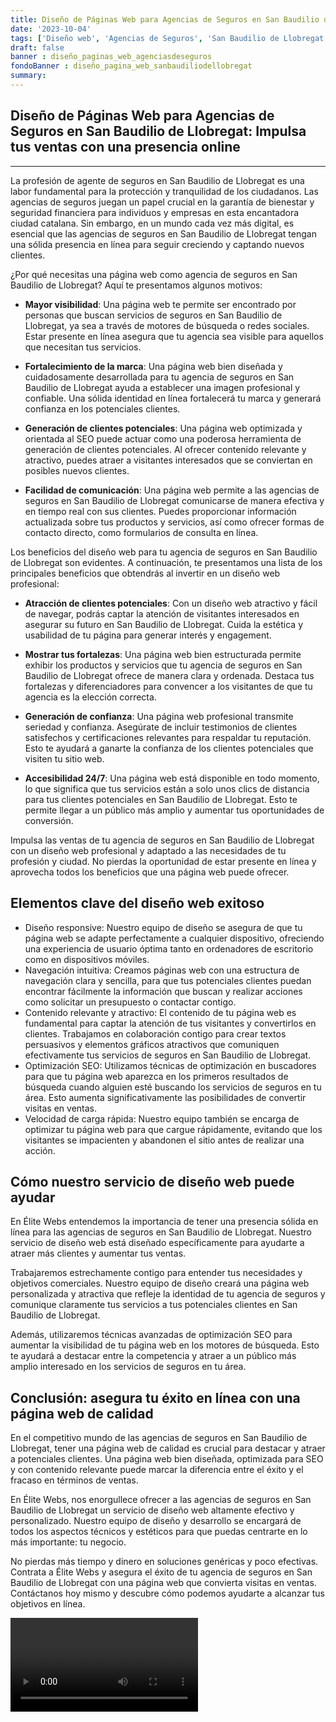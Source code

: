 ```yaml
---
title: Diseño de Páginas Web para Agencias de Seguros en San Baudilio de Llobregat
date: '2023-10-04'
tags: ['Diseño web', 'Agencias de Seguros', 'San Baudilio de Llobregat']
draft: false
banner : diseño_paginas_web_agenciasdeseguros
fondoBanner : diseño_pagina_web_sanbaudiliodellobregat
summary: 
---
```


## Diseño de Páginas Web para Agencias de Seguros en San Baudilio de Llobregat: Impulsa tus ventas con una presencia online

---

La profesión de agente de seguros en San Baudilio de Llobregat es una labor fundamental para la protección y tranquilidad de los ciudadanos. Las agencias de seguros juegan un papel crucial en la garantía de bienestar y seguridad financiera para individuos y empresas en esta encantadora ciudad catalana. Sin embargo, en un mundo cada vez más digital, es esencial que las agencias de seguros en San Baudilio de Llobregat tengan una sólida presencia en línea para seguir creciendo y captando nuevos clientes.

¿Por qué necesitas una página web como agencia de seguros en San Baudilio de Llobregat? Aquí te presentamos algunos motivos:

- **Mayor visibilidad**: Una página web te permite ser encontrado por personas que buscan servicios de seguros en San Baudilio de Llobregat, ya sea a través de motores de búsqueda o redes sociales. Estar presente en línea asegura que tu agencia sea visible para aquellos que necesitan tus servicios.

- **Fortalecimiento de la marca**: Una página web bien diseñada y cuidadosamente desarrollada para tu agencia de seguros en San Baudilio de Llobregat ayuda a establecer una imagen profesional y confiable. Una sólida identidad en línea fortalecerá tu marca y generará confianza en los potenciales clientes.

- **Generación de clientes potenciales**: Una página web optimizada y orientada al SEO puede actuar como una poderosa herramienta de generación de clientes potenciales. Al ofrecer contenido relevante y atractivo, puedes atraer a visitantes interesados que se conviertan en posibles nuevos clientes.

- **Facilidad de comunicación**: Una página web permite a las agencias de seguros en San Baudilio de Llobregat comunicarse de manera efectiva y en tiempo real con sus clientes. Puedes proporcionar información actualizada sobre tus productos y servicios, así como ofrecer formas de contacto directo, como formularios de consulta en línea.

Los beneficios del diseño web para tu agencia de seguros en San Baudilio de Llobregat son evidentes. A continuación, te presentamos una lista de los principales beneficios que obtendrás al invertir en un diseño web profesional:

- **Atracción de clientes potenciales**: Con un diseño web atractivo y fácil de navegar, podrás captar la atención de visitantes interesados en asegurar su futuro en San Baudilio de Llobregat. Cuida la estética y usabilidad de tu página para generar interés y engagement.

- **Mostrar tus fortalezas**: Una página web bien estructurada permite exhibir los productos y servicios que tu agencia de seguros en San Baudilio de Llobregat ofrece de manera clara y ordenada. Destaca tus fortalezas y diferenciadores para convencer a los visitantes de que tu agencia es la elección correcta.

- **Generación de confianza**: Una página web profesional transmite seriedad y confianza. Asegúrate de incluir testimonios de clientes satisfechos y certificaciones relevantes para respaldar tu reputación. Esto te ayudará a ganarte la confianza de los clientes potenciales que visiten tu sitio web.

- **Accesibilidad 24/7**: Una página web está disponible en todo momento, lo que significa que tus servicios están a solo unos clics de distancia para tus clientes potenciales en San Baudilio de Llobregat. Esto te permite llegar a un público más amplio y aumentar tus oportunidades de conversión.

Impulsa las ventas de tu agencia de seguros en San Baudilio de Llobregat con un diseño web profesional y adaptado a las necesidades de tu profesión y ciudad. No pierdas la oportunidad de estar presente en línea y aprovecha todos los beneficios que una página web puede ofrecer.

<GifSeo />

<Cta />

## Elementos clave del diseño web exitoso

- Diseño responsive: Nuestro equipo de diseño se asegura de que tu página web se adapte perfectamente a cualquier dispositivo, ofreciendo una experiencia de usuario óptima tanto en ordenadores de escritorio como en dispositivos móviles.
- Navegación intuitiva: Creamos páginas web con una estructura de navegación clara y sencilla, para que tus potenciales clientes puedan encontrar fácilmente la información que buscan y realizar acciones como solicitar un presupuesto o contactar contigo.
- Contenido relevante y atractivo: El contenido de tu página web es fundamental para captar la atención de tus visitantes y convertirlos en clientes. Trabajamos en colaboración contigo para crear textos persuasivos y elementos gráficos atractivos que comuniquen efectivamente tus servicios de seguros en San Baudilio de Llobregat.
- Optimización SEO: Utilizamos técnicas de optimización en buscadores para que tu página web aparezca en los primeros resultados de búsqueda cuando alguien esté buscando los servicios de seguros en tu área. Esto aumenta significativamente las posibilidades de convertir visitas en ventas.
- Velocidad de carga rápida: Nuestro equipo también se encarga de optimizar tu página web para que cargue rápidamente, evitando que los visitantes se impacienten y abandonen el sitio antes de realizar una acción.

## Cómo nuestro servicio de diseño web puede ayudar

En Élite Webs entendemos la importancia de tener una presencia sólida en línea para las agencias de seguros en San Baudilio de Llobregat. Nuestro servicio de diseño web está diseñado específicamente para ayudarte a atraer más clientes y aumentar tus ventas.

Trabajaremos estrechamente contigo para entender tus necesidades y objetivos comerciales. Nuestro equipo de diseño creará una página web personalizada y atractiva que refleje la identidad de tu agencia de seguros y comunique claramente tus servicios a tus potenciales clientes en San Baudilio de Llobregat.

Además, utilizaremos técnicas avanzadas de optimización SEO para aumentar la visibilidad de tu página web en los motores de búsqueda. Esto te ayudará a destacar entre la competencia y atraer a un público más amplio interesado en los servicios de seguros en tu área.

## Conclusión: asegura tu éxito en línea con una página web de calidad

En el competitivo mundo de las agencias de seguros en San Baudilio de Llobregat, tener una página web de calidad es crucial para destacar y atraer a potenciales clientes. Una página web bien diseñada, optimizada para SEO y con contenido relevante puede marcar la diferencia entre el éxito y el fracaso en términos de ventas.

En Élite Webs, nos enorgullece ofrecer a las agencias de seguros en San Baudilio de Llobregat un servicio de diseño web altamente efectivo y personalizado. Nuestro equipo de diseño y desarrollo se encargará de todos los aspectos técnicos y estéticos para que puedas centrarte en lo más importante: tu negocio.

No pierdas más tiempo y dinero en soluciones genéricas y poco efectivas. Contrata a Élite Webs y asegura el éxito de tu agencia de seguros en San Baudilio de Llobregat con una página web que convierta visitas en ventas. Contáctanos hoy mismo y descubre cómo podemos ayudarte a alcanzar tus objetivos en línea.

<Video />

<CtaBot job='Agencias de Seguros' city='San Baudilio de Llobregat'/>

<Gmaps query='San Baudilio de Llobregat+españa+maps' />